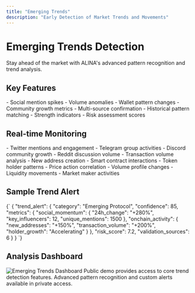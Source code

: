 ```yaml
---
title: "Emerging Trends"
description: "Early Detection of Market Trends and Movements"
---
```


# Emerging Trends Detection

<Card title="AI-Powered Trend Detection" icon="chart-line">
  Stay ahead of the market with ALINA's advanced pattern recognition and trend analysis.
</Card>

## Key Features

<CardGroup cols={2}>
  <Card title="Early Signal Detection" icon="antenna">
    - Social mention spikes
    - Volume anomalies
    - Wallet pattern changes
    - Community growth metrics
  </Card>
  <Card title="Trend Validation" icon="check-double">
    - Multi-source confirmation
    - Historical pattern matching
    - Strength indicators
    - Risk assessment scores
  </Card>
</CardGroup>

## Real-time Monitoring

<AccordionGroup>
  <Accordion title="Social Signals">
    - Twitter mentions and engagement
    - Telegram group activities
    - Discord community growth
    - Reddit discussion volume
  </Accordion>
  <Accordion title="On-chain Metrics">
    - Transaction volume analysis
    - New address creation
    - Smart contract interactions
    - Token holder patterns
  </Accordion>
  <Accordion title="Market Indicators">
    - Price action correlation
    - Volume profile changes
    - Liquidity movements
    - Market maker activities
  </Accordion>
</AccordionGroup>

## Sample Trend Alert

<CodeBlock language="json">
{`
{
  "trend_alert": {
    "category": "Emerging Protocol",
    "confidence": 85,
    "metrics": {
      "social_momentum": {
        "24h_change": "+280%",
        "key_influencers": 12,
        "unique_mentions": 1500
      },
      "onchain_activity": {
        "new_addresses": "+150%",
        "transaction_volume": "+200%",
        "holder_growth": "Accelerating"
      }
    },
    "risk_score": 7.2,
    "validation_sources": 6
  }
}
`}
</CodeBlock>

## Analysis Dashboard

<Frame>
  <img src="/images/emerging-trends-dashboard.svg" alt="Emerging Trends Dashboard" />
</Frame>


<Note>
  Public demo provides access to core trend detection features. Advanced pattern recognition and custom alerts available in private access.
</Note>